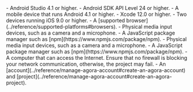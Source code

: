 <PlatformWrapper platform="android">
- Android Studio 4.1 or higher.
- Android SDK API Level 24 or higher.
- A mobile device that runs Android 4.1 or higher.
</PlatformWrapper>
<PlatformWrapper platform="ios">
- Xcode 12.0 or higher.
- Two devices running iOS 9.0 or higher.
</PlatformWrapper>
<PlatformWrapper platform="web">
- A [supported browser](../reference/supported-platforms#browsers).
- Physical media input devices, such as a camera and a microphone.
- A JavaScript package manager such as [npm](https://www.npmjs.com/package/npm).
</PlatformWrapper>
<PlatformWrapper platform="electron">
- Physical media input devices, such as a camera and a microphone.
- A JavaScript package manager such as [npm](https://www.npmjs.com/package/npm).
</PlatformWrapper>
- A computer that can access the Internet.
  Ensure that no firewall is blocking your network communication, otherwise, the project may fail.
- An <Vg k="COMPANY"/> [account](../reference/manage-agora-account#create-an-agora-account) and [project](../reference/manage-agora-account#create-an-agora-project).
